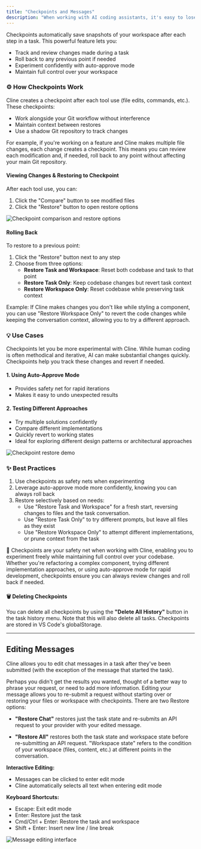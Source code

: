 ```yaml
---
title: "Checkpoints and Messages"
description: "When working with AI coding assistants, it's easy to lose control as they make rapid changes to your codebase. That's why we built Checkpoints - your safety net for experimenting confidently."
---
```


Checkpoints automatically save snapshots of your workspace after each step in a task. This powerful feature lets you:

- Track and review changes made during a task
- Roll back to any previous point if needed
- Experiment confidently with auto-approve mode
- Maintain full control over your workspace

### ⚙️ How Checkpoints Work

Cline creates a checkpoint after each tool use (file edits, commands, etc.). These checkpoints:

- Work alongside your Git workflow without interference
- Maintain context between restores
- Use a shadow Git repository to track changes

For example, if you're working on a feature and Cline makes multiple file changes, each change creates a checkpoint. This means you can review each modification and, if needed, roll back to any point without affecting your main Git repository.

#### Viewing Changes & Restoring to Checkpoint

After each tool use, you can:

1. Click the "Compare" button to see modified files
2. Click the "Restore" button to open restore options

<Frame>
	<img
		src="https://storage.googleapis.com/cline_public_images/docs/assets/image%20(13).png"
		alt="Checkpoint comparison and restore options"
	/>
</Frame>

#### Rolling Back

To restore to a previous point:

1. Click the "Restore" button next to any step
2. Choose from three options:
    - **Restore Task and Workspace**: Reset both codebase and task to that point
    - **Restore Task Only**: Keep codebase changes but revert task context
    - **Restore Workspace Only**: Reset codebase while preserving task context

Example: If Cline makes changes you don't like while styling a component, you can use "Restore Workspace Only" to revert the code changes while keeping the conversation context, allowing you to try a different approach.

### 💡 Use Cases

Checkpoints let you be more experimental with Cline. While human coding is often methodical and iterative, AI can make substantial changes quickly. Checkpoints help you track these changes and revert if needed.

#### 1. Using Auto-Approve Mode

- Provides safety net for rapid iterations
- Makes it easy to undo unexpected results

#### 2. Testing Different Approaches

- Try multiple solutions confidently
- Compare different implementations
- Quickly revert to working states
- Ideal for exploring different design patterns or architectural approaches

<Frame caption="In this case, I didn't like the changes Cline made to my robot dog-walking website (still working on the robots) and I wanted to revert both the codebase and the task to before any changes were made so I could start fresh.">
	<img src="https://storage.googleapis.com/cline_public_images/docs/assets/checkpointsDemo.gif" alt="Checkpoint restore demo" />
</Frame>

### ✨ Best Practices

1. Use checkpoints as safety nets when experimenting
2. Leverage auto-approve mode more confidently, knowing you can always roll back
3. Restore selectively based on needs:
    - Use "Restore Task and Workspace" for a fresh start, reversing changes to files and the task conversation.
    - Use "Restore Task Only" to try different prompts, but leave all files as they exist
    - Use "Restore Workspace Only" to attempt different implementations, or prune context from the task

🛟 Checkpoints are your safety net when working with Cline, enabling you to experiment freely while maintaining full control over your codebase. Whether you're refactoring a complex component, trying different implementation approaches, or using auto-approve mode for rapid development, checkpoints ensure you can always review changes and roll back if needed.

#### 🗑️ Deleting Checkpoints

You can delete all checkpoints by using the **"Delete All History"** button in the task history menu. Note that this will also delete all tasks. Checkpoints are stored in VS Code's globalStorage.

---

## Editing Messages

Cline allows you to edit chat messages in a task after they've been submitted (with the exception of the message that started the task).

Perhaps you didn't get the results you wanted, thought of a better way to phrase your request, or need to add more information. Editing your message allows you to re-submit a request without starting over or restoring your files or workspace with checkpoints. There are two Restore options:

- **"Restore Chat"** restores just the task state and re-submits an API request to your provider with your edited message.

- **"Restore All"** restores both the task state and workspace state before re-submitting an API request. "Workspace state" refers to the condition of your workspace (files, content, etc.) at different points in the conversation.

**Interactive Editing:**

- Messages can be clicked to enter edit mode
- Cline automatically selects all text when entering edit mode

**Keyboard Shortcuts:**

- Escape: Exit edit mode
- Enter: Restore just the task
- Cmd/Ctrl + Enter: Restore the task and workspace
- Shift + Enter: Insert new line / line break

<Frame>
	<img
		src="https://storage.googleapis.com/cline_public_images/docs/assets/message-editing.png"
		alt="Message editing interface"
	/>
</Frame>
